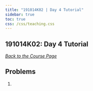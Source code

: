 ```yaml
---
title: "191014K02 | Day 4 Tutorial"
sidebar: true
toc: true
css: /css/teaching.css
---
```




:::{.column-body-outset}

## 191014K02: Day 4 Tutorial

_[Back to the Course Page](../../)_



## Problems

1. 

:::